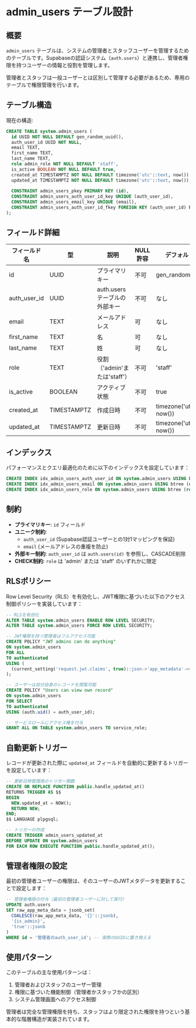 # admin_users テーブル設計

## 概要

`admin_users` テーブルは、システムの管理者とスタッフユーザーを管理するためのテーブルです。Supabaseの認証システム（`auth.users`）と連携し、管理者権限を持つユーザーの情報と役割を管理します。

管理者とスタッフは一般ユーザーとは区別して管理する必要があるため、専用のテーブルで権限管理を行います。

## テーブル構造

現在の構造:

```sql
CREATE TABLE system.admin_users (
  id UUID NOT NULL DEFAULT gen_random_uuid(),
  auth_user_id UUID NOT NULL,
  email TEXT,
  first_name TEXT,
  last_name TEXT,
  role admin_role NOT NULL DEFAULT 'staff',
  is_active BOOLEAN NOT NULL DEFAULT true,
  created_at TIMESTAMPTZ NOT NULL DEFAULT timezone('utc'::text, now()),
  updated_at TIMESTAMPTZ NOT NULL DEFAULT timezone('utc'::text, now()),
  
  CONSTRAINT admin_users_pkey PRIMARY KEY (id),
  CONSTRAINT admin_users_auth_user_id_key UNIQUE (auth_user_id),
  CONSTRAINT admin_users_email_key UNIQUE (email),
  CONSTRAINT admin_users_auth_user_id_fkey FOREIGN KEY (auth_user_id) REFERENCES auth.users(id) ON DELETE CASCADE
);
```

## フィールド詳細

| フィールド名 | 型 | 説明 | NULL許容 | デフォルト値 |
|------------|------|------|----------|------------|
| id | UUID | プライマリキー | 不可 | gen_random_uuid() |
| auth_user_id | UUID | auth.usersテーブルの外部キー | 不可 | なし |
| email | TEXT | メールアドレス | 可 | なし |
| first_name | TEXT | 名 | 可 | なし |
| last_name | TEXT | 姓 | 可 | なし |
| role | TEXT | 役割（'admin'または'staff'） | 不可 | 'staff' |
| is_active | BOOLEAN | アクティブ状態 | 不可 | true |
| created_at | TIMESTAMPTZ | 作成日時 | 不可 | timezone('utc', now()) |
| updated_at | TIMESTAMPTZ | 更新日時 | 不可 | timezone('utc', now()) |

## インデックス

パフォーマンスとクエリ最適化のために以下のインデックスを設定しています：

```sql
CREATE INDEX idx_admin_users_auth_user_id ON system.admin_users USING btree (auth_user_id);
CREATE INDEX idx_admin_users_email ON system.admin_users USING btree (email);
CREATE INDEX idx_admin_users_role ON system.admin_users USING btree (role);
```

## 制約

- **プライマリキー**: `id` フィールド
- **ユニーク制約**: 
  - `auth_user_id` (Supabase認証ユーザーとの1対1マッピングを保証)
  - `email` (メールアドレスの重複を防止)
- **外部キー制約**: `auth_user_id` は `auth.users(id)` を参照し、CASCADE削除
- **CHECK制約**: `role` は 'admin' または 'staff' のいずれかに限定


## RLSポリシー

Row Level Security（RLS）を有効化し、JWT権限に基づいた以下のアクセス制御ポリシーを実装しています：

```sql
-- RLSを有効化
ALTER TABLE system.admin_users ENABLE ROW LEVEL SECURITY;
ALTER TABLE system.admin_users FORCE ROW LEVEL SECURITY;

-- JWT権限を持つ管理者はフルアクセス可能
CREATE POLICY "JWT admins can do anything"
ON system.admin_users
FOR ALL
TO authenticated
USING (
  (current_setting('request.jwt.claims', true)::json->'app_metadata'->>'is_admin')::boolean = true
);

-- ユーザーは自分自身のレコードを閲覧可能
CREATE POLICY "Users can view own record"
ON system.admin_users
FOR SELECT
TO authenticated
USING (auth.uid() = auth_user_id);

-- サービスロールにアクセス権を付与
GRANT ALL ON TABLE system.admin_users TO service_role;
```

## 自動更新トリガー

レコードが更新された際に `updated_at` フィールドを自動的に更新するトリガーを設定しています：

```sql
-- 更新日時管理用のトリガー関数
CREATE OR REPLACE FUNCTION public.handle_updated_at()
RETURNS TRIGGER AS $$
BEGIN
  NEW.updated_at = NOW();
  RETURN NEW;
END;
$$ LANGUAGE plpgsql;

-- トリガーの作成
CREATE TRIGGER admin_users_updated_at
BEFORE UPDATE ON system.admin_users
FOR EACH ROW EXECUTE FUNCTION public.handle_updated_at();
```

## 管理者権限の設定

最初の管理者ユーザーの権限は、そのユーザーのJWTメタデータを更新することで設定します：

```sql
-- 管理者権限の付与（最初の管理者ユーザーに対して実行）
UPDATE auth.users
SET raw_app_meta_data = jsonb_set(
  COALESCE(raw_app_meta_data, '{}'::jsonb),
  '{is_admin}',
  'true'::jsonb
)
WHERE id = '管理者のauth_user_id'; -- 実際のUUIDに置き換える
```

## 使用パターン

このテーブルの主な使用パターンは：

1. 管理者およびスタッフのユーザー管理
2. 権限に基づいた機能制御（管理者かスタッフかの区別）
3. システム管理画面へのアクセス制御

管理者は完全な管理権限を持ち、スタッフはより限定された権限を持つという基本的な階層構造が実装されています。
